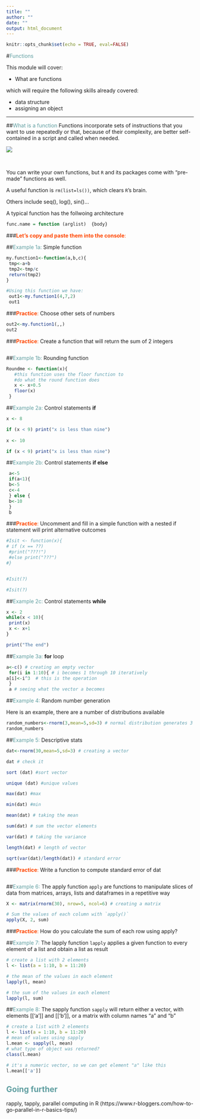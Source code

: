 ```yaml
---
title: ""
author: ""
date: ""
output: html_document
---
```


```r
knitr::opts_chunk$set(echo = TRUE, eval=FALSE)
```
#<span style="color:cadetblue">Functions</span>

This module will cover: 

  - What are functions
  
  
which will require the following skills already covered:

  - data structure 
  - assigning an object

***
##<span style="color:cadetblue">What is a function</span> 
Functions incorporate sets of instructions that you want to use repeatedly or that, because of their complexity, are better self-contained in a script and called when needed.

![](geeks.png)

&nbsp;

You can write your own functions, but `R` and its packages come with "pre-made" functions as well.

A useful function is ```rm(list=ls())```, which clears `R`’s brain.

Others include seq(), log(), sin()...

A typical function has the follwoing architecture
```r
func.name = function (arglist)  {body}
```

###<span style="color:orangered">**Let's copy and paste them into the console**:</span> 

##<span style="color:cadetblue">Example 1a:</span> Simple function
```r
my.function1<-function(a,b,c){
 tmp<-a+b
 tmp2<-tmp/c
 return(tmp2)
}

#Using this function we have:
 out1<-my.function1(4,7,2)
 out1
```

###<span style="color:orangered">**Practice**:</span> Choose other sets of numbers
```r
out2<-my.function1(,,)
out2
```


###<span style="color:orangered">**Practice**:</span> Create a function that will return the sum of 2 integers
```r

```

##<span style="color:cadetblue">Example 1b:</span> Rounding  function
```r
Roundme <- function(x){
   #this function uses the floor function to 
   #do what the round function does
   x <- x+0.5
   floor(x)
 }
```


##<span style="color:cadetblue">Example 2a:</span> Control statements **if**

```r
x <- 8

if (x < 9) print("x is less than nine")
 
x <- 10

if (x < 9) print("x is less than nine")

```

##<span style="color:cadetblue">Example 2b:</span> Control statements **if else**

```r
 a<-5
 if(a<1){
 b<-5
 c<-4
 } else {
 b<-10
 }
 b
```


###<span style="color:orangered">**Practice**:</span> Uncomment and fill in a simple function with a nested if statement will print alternative outcomes

```r

#Isit <- function(x){
# if (x == ??)
 #print("???!")
 #else print("???")
#}


#Isit(?)

#Isit(?)

```

##<span style="color:cadetblue">Example 2c:</span> Control statements **while**
```r
x <- 2
while(x < 10){
 print(x)
 x <- x+1
}

print("The end")
```

##<span style="color:cadetblue">Example 3a:</span> **for** loop

```r
a<-c() # creating an empty vector
 for(i in 1:10){ # i becomes 1 through 10 iteratively 
a[i]<-i^3  # this is the operation
 }
 a # seeing what the vector a becomes
```



##<span style="color:cadetblue">Example 4:</span> Random number generation

Here is an example, there are a number of distributions available
```r

random_numbers<-rnorm(3,mean=5,sd=3) # normal distribution generates 3 numbers with a mean and a sd
random_numbers
```
 
##<span style="color:cadetblue">Example 5:</span> Descriptive stats 
```r
dat<-rnorm(30,mean=5,sd=3) # creating a vector

dat # check it

sort (dat) #sort vector

unique (dat) #unique values

max(dat) #max

min(dat) #min

mean(dat) # taking the mean

sum(dat) # sum the vector elements

var(dat) # taking the variance

length(dat) # length of vector

sqrt(var(dat)/length(dat)) # standard error
```

###<span style="color:orangered">**Practice**:</span> Write a function to compute standard error of dat

```r

```



##<span style="color:cadetblue">Example 6:</span> The apply  function
```apply``` are functions to manipulate slices of data from matrices, arrays, lists and dataframes in a repetitive way 
```r
X <- matrix(rnorm(30), nrow=5, ncol=6) # creating a matrix

# Sum the values of each column with `apply()`
apply(X, 2, sum)


```

###<span style="color:orangered">**Practice**:</span> How do you calculate the sum of each row using apply?

##<span style="color:cadetblue">Example 7:</span> The lapply  function
```lapply``` applies a given function to every element of a list and obtain a list as result
```r
# create a list with 2 elements
l <- list(a = 1:10, b = 11:20)

# the mean of the values in each element
lapply(l, mean)

# the sum of the values in each element
lapply(l, sum)

```

##<span style="color:cadetblue">Example 8:</span> The sapply  function
```sapply``` will return either a vector, with elements [[‘a’]] and [[‘b’]], or a matrix with column names “a” and “b”
```r
# create a list with 2 elements
l <- list(a = 1:10, b = 11:20)
# mean of values using sapply
l.mean <- sapply(l, mean)
# what type of object was returned?
class(l.mean)

# it's a numeric vector, so we can get element "a" like this
l.mean[['a']]

```



## <span style="color:cadetblue">Going further</span>
rapply, tapply, parallel computing in R (https://www.r-bloggers.com/how-to-go-parallel-in-r-basics-tips/)
